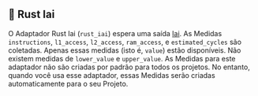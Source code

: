 
## 🦀 Rust Iai

O Adaptador Rust Iai (`rust_iai`) espera uma saída [Iai](https://github.com/bheisler/iai).
As Medidas `instructions`, `l1_access`, `l2_access`, `ram_access`, e `estimated_cycles` são coletadas.
Apenas essas medidas (isto é, `value`) estão disponíveis. Não existem medidas de `lower_value` e `upper_value`.
As Medidas para este adaptador não são criadas por padrão para todos os projetos.
No entanto, quando você usa esse adaptador, essas Medidas serão criadas automaticamente para o seu Projeto.

<CargoRustIai />